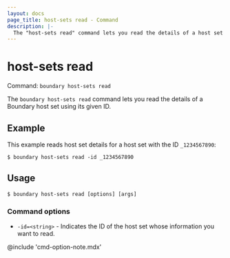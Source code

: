 ```yaml
---
layout: docs
page_title: host-sets read - Command
description: |-
  The "host-sets read" command lets you read the details of a host set resource using its given ID.
---
```


# host-sets read

Command: `boundary host-sets read`

The `boundary host-sets read` command lets you read the details of a Boundary host set using its given ID.

## Example

This example reads host set details for a host set with the ID `_1234567890`:

```shell-session
$ boundary host-sets read -id _1234567890
```

## Usage

<CodeBlockConfig hideClipboard>

```shell-session
$ boundary host-sets read [options] [args]
```

</CodeBlockConfig>

### Command options

- `-id=<string>` - Indicates the ID of the host set whose information you want to read.

@include 'cmd-option-note.mdx'